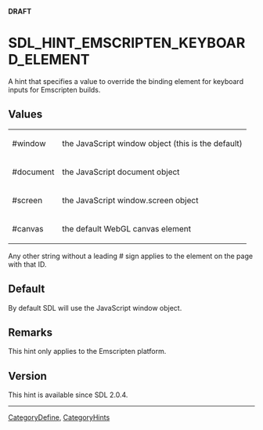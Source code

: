 <span color="red">'''DRAFT'''</span>

<!-- #*^*^*^*^*See http://wiki.libsdl.org/moin.cgi/SGEnumerations for details on editing this page*^*^*^*^* -->


= SDL_HINT_EMSCRIPTEN_KEYBOARD_ELEMENT =
A hint that specifies a value to override the binding element for keyboard inputs for Emscripten builds.




== Values ==
{|
|#window
|the JavaScript window object (this is the default)
|-
|#document
|the JavaScript document object
|-
|#screen
|the JavaScript window.screen object
|-
|#canvas
|the default WebGL canvas element
|}

Any other string without a leading # sign applies to the element on the page with that ID.


== Default ==
By default SDL will use the JavaScript window object.



== Remarks ==
This hint only applies to the Emscripten platform.


== Version ==
This hint is available since SDL 2.0.4.


----
[[CategoryDefine]], [[CategoryHints]]
<!-- #See the Style Guide for instructions on editing the footer. -->
